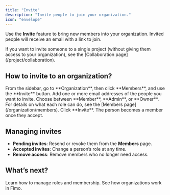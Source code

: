 ```yaml
---
title: "Invite"
description: "Invite people to join your organization."
icon: "envelope"
---
```


Use the **Invite** feature to bring new members into your organization. Invited people will receive an email with a link to join.

<Note>
    If you want to invite someone to a single project (without giving them access to your organization), see the [Collaboration page](/project/collaboration).
</Note>

## How to invite to an organization?

<Steps>
  <Step title="Click on the invite button">
    From the sidebar, go to **Organization**, then click **Members**, and use the **Invite** button.
  </Step>
  <Step title="Enter the email">
    Add one or more email addresses of the people you want to invite.
  </Step>
  <Step title="Select a role">
    Choose between **Member**, **Admin**, or **Owner**.
    For details on what each role can do, see the [Members page](/organization/members).
  </Step>
  <Step title="Send the invite">
    Click **Invite**. The person becomes a member once they accept.
  </Step>
</Steps>

## Managing invites

- **Pending invites**: Resend or revoke them from the **Members** page.  
- **Accepted invites**: Change a person’s role at any time.  
- **Remove access**: Remove members who no longer need access.  

## What’s next?

<Columns cols={2}>
  <Card title="Members" icon="users" href="/organization/members">
    Learn how to manage roles and membership.
  </Card>
  <Card title="Organization overview" icon="users-viewfinder" href="/organization/overview">
    See how organizations work in Fimo.
  </Card>
</Columns>
